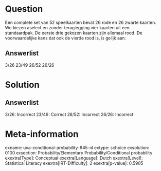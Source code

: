 Question
========

Een complete set van 52 speelkaarten bevat 26 rode en 26 zwarte kaarten.
We kiezen aselect en zonder teruglegging vier kaarten uit een
standaardpak. De eerste drie gekozen kaarten zijn allemaal rood. De
voorwaardelijke kans dat ook de vierde rood is, is gelijk aan:

Answerlist
----------

3/26
23/49
26/52
26/26

Solution
========

Answerlist
----------

3/26: Incorrect
23/49: Correct
26/52: Incorrect
26/26: Incorrect

Meta-information
================
exname: uva-conditional-probability-645-nl
extype: schoice
exsolution: 0100
exsection: Probability/Elementary Probability/Conditional probability
exextra[Type]: Conceptual
exextra[Language]: Dutch
exextra[Level]: Statistical Literacy
exextra[IRT-Difficulty]: 2
exextra[p-value]: 0.5905
